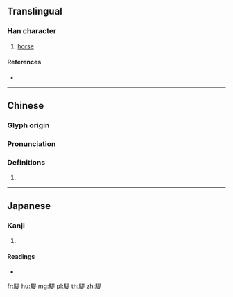{{character info/new}}
==Translingual==

===Han character===
{{Han char|rn=187|rad=馬|as=09|sn=19|four=76381|canj=SFAMO}}

# [[horse]]

====References====
* {{Han ref|kx=1441.350|dkj=44863|dj=1966.010|hdz=74565.040|uh=9A20|ud=39456|bh=F3BB|bd=62395}}

----

==Chinese==
{{zh-forms|s=𫘨}}

===Glyph origin===
{{Han etym}}

===Pronunciation===
{{zh-pron
|m=tí
|c=tai4
|h=pfs=
|md=
|mn=
|w=
|mc=y
|oc=y
|cat=n
}}

===Definitions===
{{zh-hanzi}}

# {{rfdef|lang=zh}}

----

==Japanese==

===Kanji===
{{ja-kanji|grade=|rs=馬09}}

# {{defn|lang=ja|sort=馬09}}

====Readings====
* {{ja-readings|kanon=[[てい]] (tei)|goon=[[だい]] (dai)}}

[[fr:騠]]
[[hu:騠]]
[[mg:騠]]
[[pl:騠]]
[[th:騠]]
[[zh:騠]]